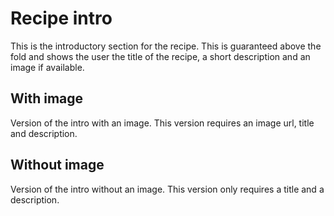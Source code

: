 
<Meta of={RecipeIntroStories} />

# Recipe intro

This is the introductory section for the recipe. This is guaranteed above the fold and shows the user the title of the recipe, a short description and an image if available.

## With image

Version of the intro with an image. This version requires an image url, title and description.

<Canvas of={RecipeIntroStories.Default} />

<Controls />

## Without image

Version of the intro without an image. This version only requires a title and a description.

<Canvas of={RecipeIntroStories.NoImage} />
